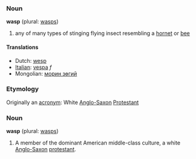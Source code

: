 ===Noun===
'''wasp''' (plural: [[wasps]])

# any of many types of stinging flying insect resembling a [[hornet]] or [[bee]]

====Translations====
*Dutch: [[wesp]]
*[[Italian]]: [[vespa]] ''f''
*Mongolian: [[морин зөгий]]

===Etymology===
Originally an [[acronym]]: White [[Anglo-Saxon]] [[Protestant]]

===Noun===
'''wasp''' (plural: [[wasps]])

# A member of the dominant American middle-class culture, a white [[Anglo-Saxon]] [[protestant]].